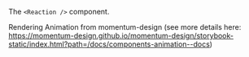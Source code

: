 The `<Reaction />` component.

Rendering Animation from momentum-design (see more details here: https://momentum-design.github.io/momentum-design/storybook-static/index.html?path=/docs/components-animation--docs)